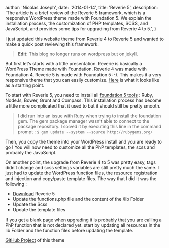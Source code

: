 
  author: 'Nicolas Joseph',
  date: '2014-01-14',
  title: 'Reverie 5',
  description: 'The article is a brief review of the Reverie 5 framework, which is a responsive WordPress theme made with Foundation 5. We explain the installation process, the customization of PHP templates, SCSS, and JavaScript, and provides some tips for upgrading from Reverie 4 to 5.',
}


I just updated this website theme from Reverie 4 to Reverie 5 and wanted to make a quick post
reviewing this framework.

> **Edit:** This blog no longer runs on wordpress but on jekyll.

But first let’s starts with a little presentation. Reverie is basically
a WordPress Theme made with Foundation. Reverie 4 was made with Foundation 4, Reverie 5 is made
with Foundation 5 :-). This makes it a very responsive theme that you can easily customize.
[Here](http://themefortress.com/demo/) is what it looks like as a starting point.

To start with Reverie 5, you need to install all [foundation 5 tools](http://foundation.zurb.com/docs/sass.html)
: Ruby, NodeJs, Bower, Grunt and Compass. This installation process has become a little more
complicated that it used to but it should still be pretty smooth.

> I did run into an issue with Ruby when trying to install the foundation gem. The gem package
> manager wasn’t able to connect to the package repository. I solved it by executing this line in
> the command prompt : `$ gem update --system --source http://rubygems.org/`

Then, you copy the theme into your WordPress install and you are ready to go !
You will now need to customize all the PhP templates, the scss and probably the JavaScript.

On another point, the upgrade from Reverie 4 to 5 was pretty easy, tags didn’t change and scss
settings variables are still pretty much the same. I just had to update the WordPress function files,
the resource registration and injection and copy/paste template files. The way that I did it was the following :

- [Download](http://themefortress.com/reverie/) Reverie 5
- Update the functions.php file and the content of the /lib Folder
- Update the Scss
- Update the template files

If you get a blank page when upgrading it is probably that you are calling a PhP function that is
not declared yet. start by updating all resources in the lib Folder and the function files before
updating the template.

[GitHub Project](https://github.com/callicles/PortfolioWordPressTheme) of this theme
